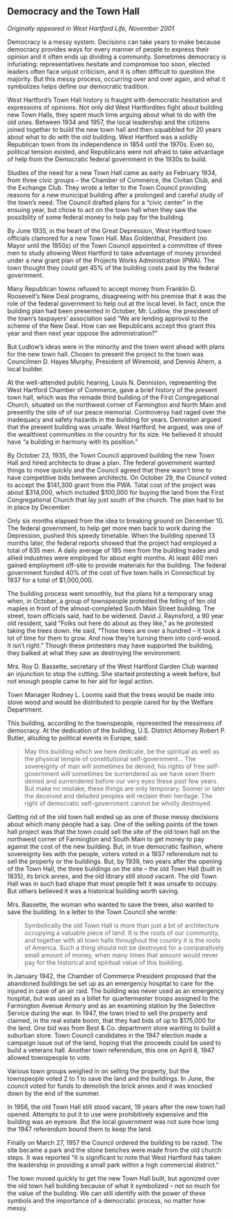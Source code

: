 ## Democracy and the Town Hall {-}

*Originally appeared in West Hartford Life, November 2001*

Democracy is a messy system. Decisions can take years to make because democracy provides ways for every manner of people to express their opinion and it often ends up dividing a community. Sometimes democracy is infuriating: representatives hesitate and compromise too soon, elected leaders often face unjust criticism, and it is often difficult to question the majority. But this messy process, occurring over and over again, and what it symbolizes helps define our democratic tradition.

West Hartford’s Town Hall history is fraught with democratic hesitation and expressions of opinions. Not only did West Hartfordites fight about building new Town Halls, they spent much time arguing about what to do with the old ones. Between 1934 and 1957, the local leadership and the citizens joined together to build the new town hall and then squabbled for 20 years about what to do with the old building. West Hartford was a solidly Republican town from its independence in 1854 until the 1970s. Even so, political tension existed, and Republicans were not afraid to take advantage of help from the Democratic federal government in the 1930s to build.

Studies of the need for a new Town Hall came as early as February 1934, from three civic groups – the Chamber of Commerce, the Civitan Club, and the Exchange Club. They wrote a letter to the Town Council providing reasons for a new municipal building after a prolonged and careful study of the town’s need. The Council drafted plans for a “civic center” in the ensuing year, but chose to act on the town hall when they saw the possibility of some federal money to help pay for the building.

By June 1935, in the heart of the Great Depression, West Hartford town officials clamored for a new Town Hall. Max Goldenthal, President (no Mayor until the 1950s) of the Town Council appointed a committee of three men to study allowing West Hartford to take advantage of money provided under a new grant plan of the Projects Works Administration (PWA). The town thought they could get 45% of the building costs paid by the federal government.

Many Republican towns refused to accept money from Franklin D. Roosevelt’s New Deal programs, disagreeing with his premise that it was the role of the federal government to help out at the local level. In fact, once the building plan had been presented in October, Mr. Ludlow, the president of the town’s taxpayers’ association said “We are lending approval to the scheme of the New Deal. How can we Republicans accept this grant this year and then next year oppose the administration?”

But Ludlow’s ideas were in the minority and the town went ahead with plans for the new town hall. Chosen to present the project to the town was Councilmen D. Hayes Murphy, President of Wiremold, and Dennis Ahern, a local builder.

At the well-attended public hearing, Louis N. Denniston, representing the West Hartford Chamber of Commerce, gave a brief history of the present town hall, which was the remade third building of the First Congregational Church, situated on the northwest corner of Farmington and North Main and presently the site of of our peace memorial. Controversy had raged over the inadequacy and safety hazards in the building for years. Denniston argued that the present building was unsafe. West Hartford, he argued, was one of the wealthiest communities in the country for its size. He believed it should have “a building in harmony with its position.”

By October 23, 1935, the Town Council approved building the new Town Hall and hired architects to draw a plan. The federal government wanted things to move quickly and the Council agreed that there wasn’t time to have competitive bids between architects. On October 29, the Council voted to accept the $141,300 grant from the PWA. Total cost of the project was about $314,000, which included $100,000 for buying the land from the First Congregational Church that lay just south of the church. The plan had to be in place by December.

Only six months elapsed from the idea to breaking ground on December 10. The federal government, to help get more men back to work during the Depression, pushed this speedy timetable. When the building opened 13 months later, the federal reports showed that the project had employed a total of 635 men. A daily average of 185 men from the building trades and allied industries were employed for about eight months. At least 460 men gained employment off-site to provide materials for the building. The federal government funded 40% of the cost of five town halls in Connecticut by 1937 for a total of $1,000,000.

The building process went smoothly, but the plans hit a temporary snag when, in October, a group of townspeople protested the felling of ten old maples in front of the almost-completed South Main Street building. The street, town officials said, had to be widened. David J. Raynsford, a 90 year old resident, said “Folks out here do about as they like,” as he protested taking the trees down. He said, “Those trees are over a hundred – it took a lot of time for them to grow. And now they’re turning them into cord-wood. It isn’t right.” Though these protesters may have supported the building, they balked at what they saw as destroying the environment.

Mrs. Roy D. Bassette, secretary of the West Hartford Garden Club wanted an injunction to stop the cutting. She started protesting a week before, but not enough people came to her aid for legal action.

Town Manager Rodney L. Loomis said that the trees would be made into stove wood and would be distributed to people cared for by the Welfare Department.

This building, according to the townspeople, represented the messiness of democracy. At the dedication of the building, U.S. District Attorney Robert P. Butler, alluding to political events in Europe, said:

> May this building which we here dedicate, be the spiritual as well as the physical temple of constitutional self-government... The sovereignty of man will sometimes be denied, his rights of free self-government will sometimes be surrendered as we have seen them denied and surrendered before our very eyes these past few years. But make no mistake, these things are only temporary. Sooner or later the deceived and deluded peoples will reclaim their heritage. The right of democratic self-government cannot be wholly destroyed.

Getting rid of the old town hall ended up as one of those messy decisions about which many people had a say. One of the selling points of the town hall project was that the town could sell the site of the old town hall on the northwest corner of Farmington and South Main to get money to pay against the cost of the new building. But, in true democratic fashion, where sovereignty lies with the people, voters voted in a 1937 referendum not to sell the property or the buildings. But, by 1939, two years after the opening of the Town Hall, the three buildings on the site – the old Town Hall (built in 1835), its brick annex, and the old library still stood vacant. The old Town Hall was in such bad shape that most people felt it was unsafe to occupy. But others believed it was a historical building worth saving.

Mrs. Bassette, the woman who wanted to save the trees, also wanted to save the building. In a letter to the Town Council she wrote:

> Symbolically the old Town Hall is more than just a bit of architecture occupying a valuable piece of land. It is the roots of our community, and together with all town halls throughout the country it is the roots of America. Such a thing should not be destroyed for a comparatively small amount of money, when many times that amount would never pay for the historical and spiritual value of this building.

In January 1942, the Chamber of Commerce President proposed that the abandoned buildings be set up as an emergency hospital to care for the injured in case of an air raid. The building was never used as an emergency hospital, but was used as a billet for quartermaster troops assigned to the Farmington Avenue Armory and as an examining station by the Selective Service during the war. In 1947, the town tried to sell the property and claimed, in the real estate boom, that they had bids of up to $175,000 for the land. One bid was from Best & Co. department store wanting to build a suburban store. Town Council candidates in the 1947 election made a campaign issue out of the land, hoping that the proceeds could be used to build a veterans hall. Another town referendum, this one on April 8, 1947 allowed townspeople to vote.

Various town groups weighed in on selling the property, but the townspeople voted 2 to 1 to save the land and the buildings. In June, the council voted for funds to demolish the brick annex and it was knocked down by the end of the summer.

In 1956, the old Town Hall still stood vacant, 19 years after the new town hall opened. Attempts to put it to use were prohibitively expensive and the building was an eyesore. But the local government was not sure how long the 1947 referendum bound them to keep the land.

Finally on March 27, 1957 the Council ordered the building to be razed. The site became a park and the stone benches were made from the old church steps. It was reported “it is significant to note that West Hartford has taken the leadership in providing a small park within a high commercial district.”

The town moved quickly to get the new Town Hall built, but agonized over the old town hall building because of what it symbolized -- not so much for the value of the building. We can still identify with the power of these symbols and the importance of a democratic process, no matter how messy.
